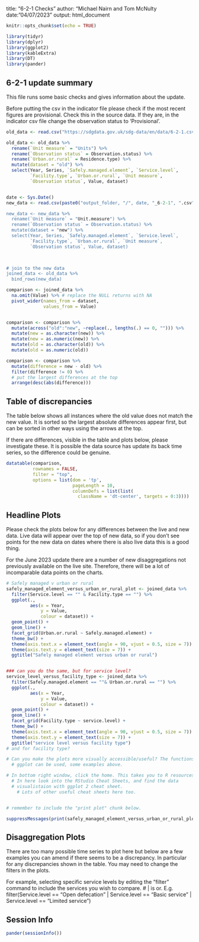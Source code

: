 title: "6-2-1 Checks"
author: "Michael Nairn and Tom McNulty
date: "04/07/2023"
output: html_document

```r
knitr::opts_chunk$set(echo = TRUE)
```


```r
library(tidyr)
library(dplyr)
library(ggplot2)
library(kableExtra)
library(DT)
library(pander)

```



   
## 6-2-1 update summary

This file runs some basic checks and gives information about the update.

Before putting the csv in the indicator file please check if the most recent figures are provisional. Check this in the source data. If they are, in the indicator csv file change the observation status to 'Provisional'.



```r
old_data <- read.csv("https://sdgdata.gov.uk/sdg-data/en/data/6-2-1.csv") 

old_data <- old_data %>% 
  rename(`Unit measure` = "Units") %>%
  rename(`Observation status` = Observation.status) %>%
  rename(`Urban.or.rural` = Residence.type) %>% 
  mutate(dataset = "old") %>%
  select(Year, Series, `Safely.managed.element`, `Service.level`,
         `Facility.type`, `Urban.or.rural`, `Unit measure`, 
         `Observation status`, Value, dataset)


date <- Sys.Date()
new_data <- read.csv(paste0("output_folder, "/", date, "_6-2-1", ".csv")) 

new_data <- new_data %>% 
  rename(`Unit measure` = "Unit.measure") %>%
  rename(`Observation status` = Observation.status) %>%
  mutate(dataset = "new") %>%
  select(Year, Series, `Safely.managed.element`, `Service.level`,
         `Facility.type`, `Urban.or.rural`, `Unit measure`, 
         `Observation status`, Value, dataset)

 

# join to the new data
joined_data <- old_data %>% 
  bind_rows(new_data) 

```




```r
comparison <- joined_data %>% 
  na.omit(Value) %>% # replace the NULL returns with NA
  pivot_wider(names_from = dataset,
              values_from = Value)


comparison <- comparison %>% 
  mutate(across("old":"new", ~replace(., lengths(.) == 0, ""))) %>%
  mutate(new = as.character(new)) %>%
  mutate(new = as.numeric(new)) %>%
  mutate(old = as.character(old)) %>%
  mutate(old = as.numeric(old))

comparison <- comparison %>% 
  mutate(difference = new - old) %>% 
  filter(difference != 0) %>% 
  # put the largest differences at the top
  arrange(desc(abs(difference)))

```

## Table of discrepancies
The table below shows all instances where the old value does not match the new 
value. It is sorted so the largest absolute differences appear first, but can
be sorted in other ways using the arrows at the top.

If there are differences, visible in the table and plots below, please investigate these.
It is possible the data source has update its back time series, so the difference
could be genuine. 



```r
datatable(comparison, 
          rownames = FALSE, 
          filter = "top",
          options = list(dom = 'tp', 
                         pageLength = 10,
                         columnDefs = list(list(
                           className = 'dt-center', targets = 0:3))))
```
  



## Headline Plots
Please check the plots below for any differences between the live and new data.
Live data will appear over the top of new data, so if you don't see points for
the new data on dates where there is also live data this is a good thing. 

For the June 2023 update there are a number of new disaggregations not previously 
available on the live site. Therefore, there will be a lot of incomparable 
data points on the charts. 



```r

# Safely managed v urban or rural
safely_managed_element_versus_urban_or_rural_plot <- joined_data %>% 
  filter(Service.level == "" & Facility.type == "") %>% 
  ggplot(.,
         aes(x = Year,
             y = Value,
             colour = dataset)) +
  geom_point() +
  geom_line() +
  facet_grid(Urban.or.rural ~ Safely.managed.element) +
  theme_bw() +
  theme(axis.text.x = element_text(angle = 90, vjust = 0.5, size = 7)) +
  theme(axis.text.y = element_text(size = 7)) +
  ggtitle("Safely managed element versus urban or rural")


### can you do the same, but for service level?
service_level_versus_facility_type <- joined_data %>%
  filter(Safely.managed.element == ""& Urban.or.rural == "") %>%
  ggplot(.,
         aes(x = Year,
             y = Value,
             colour = dataset)) +
  geom_point() +
  geom_line() +
  facet_grid(Facility.type ~ service.level) +
  theme_bw() +
  theme(axis.text.x = element_text(angle = 90, vjust = 0.5, size = 7)) +
  theme(axis.text.y = element_text(size = 7)) +
  ggtitle("service level versus facility type")
# and for facility type?

# Can you make the plots more visually accessible/useful? The functions within
  # ggplot can be used, some examples above. 

# In bottom right window, click the home. This takes you to R resources.
  # In here look into the RStudio Cheat Sheets, and find the data 
  # visualistaion with ggplot 2 cheat sheet. 
    # Lots of other useful cheat sheets here too. 


# remember to include the "print plot" chunk below.


```

```r
suppressMessages(print(safely_managed_element_versus_urban_or_rural_plot))
```


## Disaggregation Plots

There are too many possible time series to plot here 
but below are a few examples you can amend if there seems to be a discrepancy. In 
particular for any discrepancies shown in the table. 
You may need to change the filters in the plots.

For example, selecting specific service levels by editing the "filter" command to 
include the services you wish to compare. # | is or.
  E.g.   filter(Service.level == "Open defecation" | 
                Service.level == "Basic service" | 
                Service.level == "Limited service")



## Session Info
```r
pander(sessionInfo())
```
